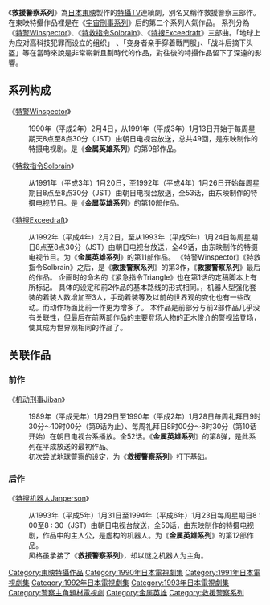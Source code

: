 {{unreferenced|time=2015-04-28T08:46:22+00:00}}
{{noteTA
|G1=KamenRider
}}
《'''救援警察系列'''》為[[日本|日本]][[東映|東映]]製作的[[特攝|特攝]]TV連續劇，別名又稱作救援警察三部作。在東映特攝作品裡是在《[[宇宙刑事|宇宙刑事系列]]》后的第二个系列人氣作品。
系列分為《[[特警Winspector|特警Winspector]]》、《[[特救指令Solbrain|特救指令Solbrain]]》、《[[特搜Exceedraft|特搜Exceedraft]]》三部曲。「地球上为应对高科技犯罪而设立的组织」 、「变身者亲手穿着戰鬥服」、「战斗后摘下头盔」等在當時來說是非常嶄新且劃時代的作品，對往後的特攝作品留下了深遠的影響。

== 系列构成 ==
《[[特警Winspector|特警Winspector]]》
: 1990年（平成2年）2月4日，从1991年（平成3年）1月13日开始于每周星期天8点至8点30分（JST）由朝日电视台放送，总共49回，是东映制作的特摄电视剧。是《'''金属英雄系列'''》的第9部作品。

《[[特救指令Solbrain|特救指令Solbrain]]》
: 从1991年（平成3年）1月20日，至1992年（平成4年）1月26日开始每周星期日8点至8点30分（JST）由朝日电视台放送，全53话，由东映制作的特摄电视节目。是《'''金属英雄系列'''》的第10部作品。

《[[特搜Exceedraft|特搜Exceedraft]]》
: 从1992年（平成4年）2月2日，至从1993年（平成5年）1月24日每周星期日8点至8点30分（JST）由朝日电视台放送，全49话，由东映制作的特摄电视节目。为《'''金属英雄系列'''》的第11部作品。 《特警Winspector》《特救指令Solbrain》之后，是《'''救援警察系列'''》的第3作，《'''救援警察系列'''》最后的作品。 企画时的命名的《紧急指令Triangle》也在第1话的定稿脚本上有所标记。 具体的设定和前2作品的基本路线的形式相同。，机器人型强化套装的着装人数增加至3人，手动着装等及以前的世界观的变化也有一些改动。而动作场面比前一作更为增多了。 本作品是前部分与前2部作品几乎没有关联性，但最后在前两部作品的主要登场人物的正木俊介的警视监登场，使其成为世界观相同的作品了。

== 关联作品 ==
=== 前作 ===
《[[机动刑事|机动刑事Jiban]]》
: 1989年（平成元年）1月29日至1990年（平成2年）1月28日毎周礼拜日9时30分～10时00分（第9话为止）、毎周礼拜日8时00分～8时30分（第10话开始）在朝日电视台系播放。全52话。《'''金属英雄系列'''》的第8弹，是此系列在平成放送的最初作品。
: 初次尝试地球警察的设定，为《'''救援警察系列'''》打下基础。

=== 后作 ===
《[[特搜机器人Janperson|特搜机器人Janperson]]》
: 从1993年（平成5年）1月31日至1994年（平成6年）1月23日每周星期日8 : 00至8 : 30（JST）由朝日电视台放送，全50话，由东映制作的特摄电视剧，作品中的主人公，是虚构的机器人。为《'''金属英雄系列'''》的第12部作品。
: 风格虽承接了《'''救援警察系列'''》，却以谜之机器人为主角。

{{救援警察系列}}
{{金屬英雄系列}}

{{DEFAULTSORT:Uchuukeizi}}
[[Category:東映特攝作品|Category:東映特攝作品]]
[[Category:1990年日本電視劇集|Category:1990年日本電視劇集]]
[[Category:1991年日本電視劇集|Category:1991年日本電視劇集]]
[[Category:1992年日本電視劇集|Category:1992年日本電視劇集]]
[[Category:1993年日本電視劇集|Category:1993年日本電視劇集]]
[[Category:警察主角題材電視劇|Category:警察主角題材電視劇]]
[[Category:金属英雄|Category:金属英雄]]
[[Category:救援警察系列|Category:救援警察系列]]